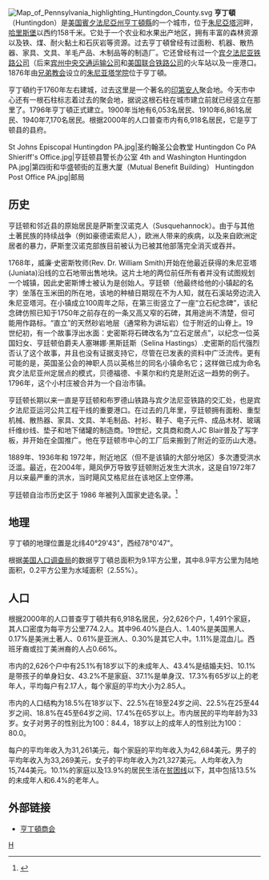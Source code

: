 {{coord|40|29|43|N|78|0|47|W|display=title}}
[[File:Map_of_Pennsylvania_highlighting_Huntingdon_County.svg|thumb]]
'''亨丁頓'''（Huntingdon）是[[美国|美国]][[賓夕法尼亞州|賓夕法尼亞州]][[亨丁頓縣|亨丁頓縣]]的一个城市，位于[[朱尼亞塔河|朱尼亞塔河]]畔，[[哈里斯堡|哈里斯堡]]以西约158千米。它处于一个农业和水果出产地区，拥有丰富的森林资源以及铁、煤、耐火黏土和石灰岩等资源。过去亨丁頓曾经有过面粉、机器、散热器、家具、文具、羊毛产品、木制品等的制造厂。它还曾经有过一个[[宾夕法尼亚铁路公司|宾夕法尼亚铁路公司]]（后来[[宾州中央交通运输公司|宾州中央交通运输公司]]和[[美国联合铁路公司|美国联合铁路公司]]的火车站以及一座港口。1876年由[[兄弟教会|兄弟教会]]设立的[[朱尼亚塔学院|朱尼亚塔学院]]位于亨丁頓。

亨丁頓约于1760年左右建城，过去这里是一个著名的[[美洲原住民|印第安人]]聚会地。今天市中心还有一根石柱标志着过去的聚会地，据说这根石柱在城市建立前就已经竖立在那里了。1796年亨丁頓正式建立。1900年当地有6,053名居民、1910年6,861名居民、1940年7,170名居民。根据2000年的人口普查市内有6,918名居民，它是亨丁顿县的县府。

<gallery mode=packed heights=200>
St Johns Episcopal Huntingdon PA.jpg|圣约翰圣公会教堂
Huntingdon Co PA Shieriff's Office.jpg|亨廷顿县警长办公室
4th and Washington Huntingdon PA.jpg|第四街和华盛顿街的互惠大厦（Mutual Benefit Building）
Huntingdon Post Office PA.jpg|邮局
</gallery>

==历史==

亨廷顿和邻近县的原始居民是萨斯奎汉诺克人（Susquehannock）。由于与其他土著民族的持续战争（例如豪德诺索尼人），欧洲人带来的疾病，以及来自欧洲定居者的暴力，萨斯奎汉诺克部族目前被认为已被其他部落完全消灭或吞并。

1768年，威廉·史密斯牧师(Rev. Dr. William Smith)开始在他最近获得的朱尼亚塔(Juniata)沿线的立石地带出售地块。这片土地的两位前任所有者并没有试图规划一个城镇，因此史密斯博士被认为是创始人。亨廷顿（他最终给他的小镇起的名字）坐落在玉米田的所在地，该地的种植日期现在不为人知，就在石溪站旁边流入朱尼亚塔河。在小镇成立100周年之际，在第三街竖立了一座“立石纪念碑”，该纪念碑仿照已知于1750年之前存在的一条又高又窄的石碑，其用途尚不清楚，但可能用作路标。“直立”的天然砂岩地层（通常称为讲坛岩）位于附近的山脊上。19 世纪初，有一个故事浮出水面：史密斯将石碑改名为“立石定居点”，以纪念一位英国妇女、亨廷顿伯爵夫人塞琳娜·黑斯廷斯（Selina Hastings）.史密斯的后代强烈否认了这个故事，并且也没有证据支持它，尽管在已发表的资料中广泛流传。更有可能的是，英国圣公会的神职人员以英格兰的同名小镇命名它；这样做已成为命名宾夕法尼亚州定居点的模式，贝德福德、卡莱尔和约克是附近这一趋势的例子。1796年，这个小村庄被合并为一个自治市镇。

亨廷顿长期以来一直是亨廷顿和布罗德山铁路与宾夕法尼亚铁路的交汇处，也是宾夕法尼亚运河公共工程干线的重要港口。在过去的几年里，亨廷顿拥有面粉、重型机械、散热器、家具、文具、羊毛制品、衬衫、鞋子、电子元件、成品木材、玻璃纤维纱线、垫子和地下储罐的制造商。19世纪，文具商和商人JC Blair普及了写字板，并开始在全国推广。他在亨廷顿市中心的工厂后来搬到了附近的亚历山大港。

1889年、1936年和 1972年，附近地区（但不是该镇的大部分地区）多次遭受洪水泛滥。最近，在2004年，飓风伊万导致亨廷顿附近发生大洪水，这是自1972年7月以来最严重的洪水，当时飓风艾格尼丝在该地区上空停滞。

亨廷顿自治市历史区于 1986 年被列入国家史迹名录。<ref name="nris">{{NRISref|version=2010a}}</ref>

==地理==
亨丁頓的地理位置是北纬40°29'43"，西经78°0'47"。

根据[[美国人口调查局|美国人口调查局]]的数据亨丁頓总面积为9.1平方公里，其中8.9平方公里为陆地面积，0.2平方公里为水域面积（2.55%）。
{{Weather box
|location = Huntingdon, Pennsylvania
|single line = Y
|Jan record high F = 79
|Feb record high F = 77
|Mar record high F = 85
|Apr record high F = 95
|May record high F = 98
|Jun record high F = 100
|Jul record high F = 105
|Aug record high F = 105
|Sep record high F = 102
|Oct record high F = 97
|Nov record high F = 79
|Dec record high F = 73
|Jan high F = 38
|Feb high F = 39
|Mar high F = 50
|Apr high F = 62
|May high F = 74
|Jun high F = 82
|Jul high F = 85
|Aug high F = 83
|Sep high F = 78
|Oct high F = 66
|Nov high F = 52
|Dec high F = 40
|Jan low F = 19
|Feb low F = 19
|Mar low F = 27
|Apr low F = 36
|May low F = 46
|Jun low F = 55
|Jul low F = 59
|Aug low F = 58
|Sep low F = 51
|Oct low F = 39
|Nov low F = 31
|Dec low F = 22
|Jan record low F = −29
|Feb record low F = −23
|Mar record low F = −10
|Apr record low F = 6
|May record low F = 21
|Jun record low F = 29
|Jul record low F = 42
|Aug record low F = 36
|Sep record low F = 24
|Oct record low F = 13
|Nov record low F = -10
|Dec record low F = −22
|precipitation colour = green
|Jan precipitation inch = 2.8
|Feb precipitation inch = 2.5
|Mar precipitation inch = 3.5
|Apr precipitation inch = 3.3
|May precipitation inch = 3.8
|Jun precipitation inch = 3.9
|Jul precipitation inch = 3.9
|Aug precipitation inch = 3.7
|Sep precipitation inch = 3.0
|Oct precipitation inch = 2.8
|Nov precipitation inch = 2.6
|Dec precipitation inch = 2.7
|source 1 = Weatherbase<ref name=Weatherbase>{{cite web | url =http://www.weatherbase.com/weather/weather.php3?s=951463&cityname=Huntingdon-Pennsylvania-United-States-of-America | title =Weatherbase: Weather for Huntingdon, Pennsynlvania | publisher =Weatherbase | year =2016 | access-date =2022-01-17 | archive-date =2022-01-17 | archive-url =https://web.archive.org/web/20220117011449/http://www.weatherbase.com/weather/weather.php3?s=951463&cityname=Huntingdon-Pennsylvania-United-States-of-America }} Retrieved on February 19, 2016.</ref>
|date=February 2016
}}

==人口==

{{Historical populations
|title= Historical population
|percentages= pagr
|align= right
|cols= 1
|1800|688
|1810|676
|1820|848
|1840|1145
|1850|1470
|1860|1890
|1870|3634
|1880|4125
|1890|5729
|1900|6053
|1910|6861
|1920|7051
|1930|7558
|1940|7170
|1950|7330
|1960|7234
|1970|6987
|1980|7042
|1990|6843
|2000|6918
|2010|7093
|2020|6827
|source=<center>U.S. Decennial Census<ref name="DecennialCensus">{{cite web|url=https://www.census.gov/programs-surveys/decennial-census.html|title=Census of Population and Housing|publisher=Census.gov|access-date=June 4, 2016|archive-date=2015-04-26|archive-url=https://web.archive.org/web/20150426102944/http://www.census.gov/prod/www/decennial.html}}</ref></center>
|footnote=Sources:<ref name="GR2">{{cite web|url=https://www.census.gov|publisher=[[United_States_Census_Bureau|United States Census Bureau]]|access-date=January 31, 2008|title=U.S. Census website|archive-date=1996-12-27|archive-url=https://web.archive.org/web/19961227012639/https://www.census.gov/}}</ref><ref name="USDecennialCensus">{{cite web|title=Census of Population and Housing|url=https://www.census.gov/programs-surveys/decennial-census.html|publisher=U.S. Census Bureau|access-date=December 11, 2013|archive-date=2015-04-26|archive-url=https://web.archive.org/web/20150426102944/http://www.census.gov/prod/www/decennial.html}}</ref><ref name=CensusPopEst>{{cite web|title=Incorporated Places and Minor Civil Divisions Datasets: Subcounty Resident Population Estimates: April 1, 2010 to July 1, 2012|url=https://www.census.gov/popest/data/cities/totals/2012/SUB-EST2012.html|work=Population Estimates|publisher=U.S. Census Bureau|access-date=December 11, 2013|url-status = dead|archive-url=https://www.webcitation.org/6HQu4Spqa?url=http://www.census.gov/popest/data/cities/totals/2012/SUB-EST2012.html|archive-date=June 17, 2013}}</ref>
}}

根据2000年的人口普查亨丁頓共有6,918名居民，分2,626个户，1,491个家庭，其人口密度为每平方公里774.2人。其中96.40%是白人、1.40%是美国黑人、0.17%是美洲土著人、0.61%是亚洲人、0.30%是其它人中。1.11%是混血儿。西班牙裔或拉丁美洲裔的人占0.66%。

市内的2,626个户中有25.1%有18岁以下的未成年人、43.4%是结婚夫妇、10.1%是带孩子的单身妇女、43.2%不是家庭、37.1%是单身汉、17.3%有65岁以上的老年人，平均每户有2.17人，每个家庭的平均大小为2.85人。

市内的人口结构为18.5%在18岁以下、22.5%在18至24岁之间、22.5%在25至44岁之间、18.8%在45至64岁之间、17.4%在65岁以上。市内居民的平均年龄为33岁。女子对男子的性别比为100：84.4，18岁以上的成年人的性别比为100：80.0。

每户的平均年收入为31,261美元，每个家庭的平均年收入为42,684美元。男子的平均年收入为33,269美元，女子的平均年收入为21,327美元。人均年收入为15,744美元。10.1%的家庭以及13.9%的居民生活在[[贫困线|贫困线]]以下，其中包括13.5%的未成年人和6.4%的老年人。

==外部链接==
*[http://www.huntingdonchamber.com/ 亨丁頓商会] {{Wayback|url=http://www.huntingdonchamber.com/ |date=20201203074026 }}

{{Pennsylvania}}

[[Category:宾夕法尼亚州城市|H]]